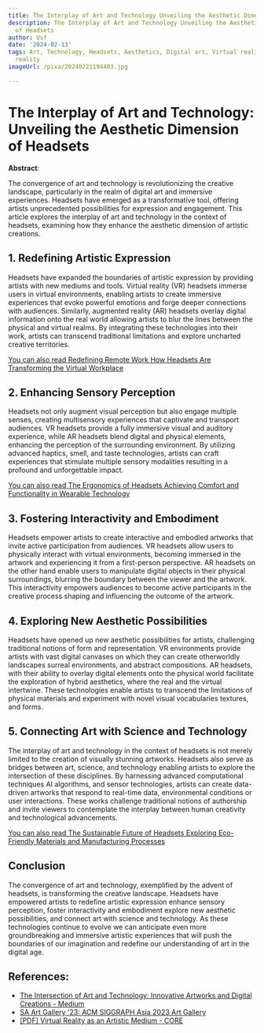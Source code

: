 ```yaml
---
title: The Interplay of Art and Technology Unveiling the Aesthetic Dimension of Headsets
description: The Interplay of Art and Technology Unveiling the Aesthetic Dimension
  of Headsets
author: Usf
date: '2024-02-13'
tags: Art, Technology, Headsets, Aesthetics, Digital art, Virtual reality, Augmented
  reality
imageUrl: /pixa/20240221194403.jpg

---
```

# The Interplay of Art and Technology: Unveiling the Aesthetic  Dimension  of Headsets

**Abstract**: 

The convergence of art and technology is revolutionizing  the creative landscape, particularly in  the  realm of  digital  art and immersive experiences. Headsets have emerged as a transformative tool,  offering artists unprecedented possibilities for expression  and engagement. This article explores the interplay of art and technology in the context of headsets, examining how they enhance the aesthetic dimension of artistic creations.

## 1. Redefining  Artistic Expression

Headsets  have expanded  the boundaries  of artistic expression by providing artists with  new mediums and tools. Virtual reality (VR) headsets immerse users in virtual  environments, enabling artists to create immersive experiences that evoke powerful emotions and forge deeper connections with audiences. Similarly, augmented reality (AR) headsets overlay digital information onto the real world allowing artists to blur the lines between the physical and virtual realms. By integrating these technologies into their work, artists can transcend traditional limitations and explore uncharted creative territories.

[You can also  read Redefining Remote Work  How Headsets  Are Transforming the Virtual Workplace](Redefining%20Remote%20Work%20How%20Headsets%20Are%20Transforming%20the%20Virtual%20Workplace)


## 2.  Enhancing Sensory Perception

Headsets not only augment visual perception but  also engage multiple senses,  creating  multisensory experiences that captivate and transport  audiences. VR headsets provide a fully immersive visual and  auditory experience, while AR headsets blend digital and physical elements,  enhancing the perception of the surrounding environment.  By utilizing advanced haptics, smell,  and taste technologies, artists can craft experiences that stimulate multiple sensory modalities  resulting in a profound and  unforgettable impact.

[You can also read The Ergonomics of Headsets Achieving Comfort and Functionality in Wearable  Technology](The%20Ergonomics%20of%20Headsets%20Achieving%20Comfort%20and%20Functionality%20in%20Wearable%20Technology)


## 3.  Fostering Interactivity and Embodiment

Headsets empower artists to create interactive  and embodied artworks that invite active participation  from audiences. VR headsets allow users  to physically interact with virtual environments, becoming immersed in the artwork and experiencing it from a first-person perspective. AR headsets on the other hand enable users to manipulate  digital objects in their physical surroundings, blurring the boundary between the viewer and the artwork. This  interactivity empowers  audiences to become active participants in the creative  process shaping and influencing  the outcome of the artwork.

## 4. Exploring New Aesthetic Possibilities

Headsets have opened up new aesthetic possibilities for artists, challenging  traditional notions of form and representation. VR environments provide artists with vast digital  canvases on  which they can create otherworldly landscapes surreal environments, and abstract compositions. AR headsets, with their ability to overlay digital elements onto the physical world facilitate the exploration of hybrid aesthetics, where the real and the  virtual intertwine. These technologies enable artists to transcend the limitations of physical materials and experiment with novel  visual vocabularies textures, and forms.

## 5. Connecting Art with Science  and Technology

The interplay of art and technology in the context of headsets is not  merely  limited to the creation of  visually stunning artworks. Headsets also serve as bridges between art, science, and technology  enabling  artists to explore the intersection of these disciplines. By harnessing advanced computational techniques AI algorithms, and  sensor technologies, artists  can create data-driven artworks that respond to real-time data,  environmental  conditions or user interactions. These works challenge traditional notions of authorship and invite viewers to contemplate the interplay between human creativity and technological advancements.

[You can also read The Sustainable Future of Headsets Exploring Eco-Friendly  Materials and Manufacturing Processes](The%20Sustainable%20Future%20of%20Headsets%20Exploring%20Eco-Friendly%20Materials%20and%20Manufacturing%20Processes)


## Conclusion

The convergence of art and technology, exemplified by the advent of  headsets, is transforming the creative landscape. Headsets have empowered artists to redefine artistic expression enhance sensory perception, foster interactivity and embodiment explore new aesthetic possibilities, and  connect art  with science and technology. As these technologies continue to evolve we can anticipate  even more groundbreaking and immersive artistic experiences that will push the  boundaries of our imagination and redefine our understanding of  art in the digital age.

## References:
- [The Intersection of Art and Technology: Innovative Artworks and Digital Creations - Medium](https://medium.com/@yash-patel/the-intersection-of-art-and-technology-innovative-artworks-and-digital-creations-6c3bb3375962)
- [SA Art Gallery '23: ACM SIGGRAPH Asia 2023 Art Gallery](https://www.siggraph.org/wp-content/uploads/2023/12/SA-Art-Gallery-23-ACM-SIGGRAPH-Asia-2023-Art-Gallery.html)
- [[PDF] Virtual Reality as an Artistic Medium - CORE](https://core.ac.uk/download/pdf/80722384.pdf)
